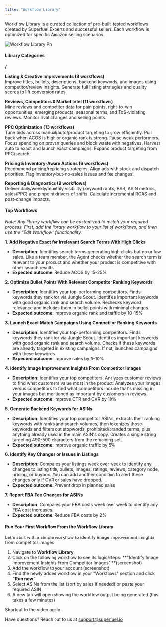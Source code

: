 ```yaml
---
title: "Workflow Library"
---
```


Workflow Library is a curated collection of pre-built, tested workflows created by Superfuel Experts and successful sellers. Each workflow is optimized for specific Amazon selling scenarios.

![Workflow Library Pn](/images/WorkflowLibrary.png)

#### **Library Categories**

**/**

**Listing & Creative Improvements (8 workflows)**\
Improve titles, bullets, descriptions, backend keywords, and images using competitor/review insights. Generate full listing strategies and quality scores to lift conversion rates.

**Reviews, Competitors & Market Intel (11 workflows)**\
Mine reviews and competitor data for pain points, right-to-win opportunities, emerging products, seasonal terms, and ToS-violating reviews. Monitor rival changes and selling points.

**PPC Optimization (13 workflows)**\
Tune bids across manual/auto/product targeting to grow efficiently. Pull back when ACOS is high or organic rank is strong. Pause weak performers. Focus spending on proven queries and block waste with negatives. Harvest auto to exact and launch exact campaigns. Expand product targeting from PPC/search.

**Pricing & Inventory-Aware Actions (6 workflows)**\
Recommend pricing/repricing strategies. Align ads with stock and dispatch priorities. Flag inventory-but-no-sales issues and fee changes.

**Reporting & Diagnostics (9 workflows)**\
Deliver daily/weekly/monthly visibility (keyword ranks, BSR, ASIN metrics, sales/PPC) and pinpoint drivers of shifts. Calculate incremental ROAS and post-change impacts.

#### **Top Workflows**

_Note: Any library workflow can be customized to match your required process. First, add the library workflow to your list of workflows, and then use the “Edit Workflow” functionality._

**1. Add Negative Exact for Irrelevant Search Terms With High Clicks**

- **Description**: Identifies search terms generating high clicks but no or low sales. Like a team member, the Agent checks whether the search term is relevant to your product and whether your product is competitive with other search results.
- **Expected outcome**: Reduce ACOS by 15-25%

**2. Optimize Bullet Points With Relevant Competitor Ranking Keywords**

- **Description**: Identifies your top-performing competitors. Finds keywords they rank for via Jungle Scout. Identifies important keywords with good organic rank and search volume. Rechecks keyword relevance and includes them in bullet points with minimal changes.
- **Expected outcome**: Improve organic rank and traffic by 10-15%

**3. Launch Exact Match Campaigns Using Competitor Ranking Keywords**

- **Description**: Identifies your top-performing competitors. Finds keywords they rank for via Jungle Scout. Identifies important keywords with good organic rank and search volume. Checks if these keywords are already targeted in existing campaigns. If not, launches campaigns with these keywords.
- **Expected outcome**: Improve sales by 5-10%

**4. Identify Image Improvement Insights From Competitor Images**

- **Description**: Identifies your top competitors. Analyzes customer reviews to find what customers value most in the product. Analyzes your images versus competitors to find what competitors include that's missing in your images but mentioned as important by customers in reviews.
- **Expected outcome**: Improve CTR and CVR by 10%

**5. Generate Backend Keywords for ASINs**

- **Description**: Identifies your top competitor ASINs, extracts their ranking keywords with ranks and search volumes, then tokenizes those keywords and filters out stopwords, prohibited/branded terms, plus anything already used in the main ASIN's copy. Creates a single string targeting 490-500 characters from the remaining set.
- **Expected outcome**: Improve organic traffic by 5%

**6. Identify Key Changes or Issues in Listings**

- **Description**: Compares your listings week over week to identify any changes to listing title, bullets, images, ratings, reviews, category node, pricing, or buybox. You can add another condition to alert these changes only if CVR or sales have dropped.
- **Expected outcome**: Prevent drop in planned sales

**7. Report FBA Fee Changes for ASINs**

- **Description**: Compares your FBA costs week over week to identify any FBA cost increases.
- **Expected outcome**: Reduce FBA costs by 2%

#### **Run Your First Workflow From the Workflow Library**

Let's start with a simple workflow to identify image improvement insights from competitor images:

1. Navigate to **Workflow Library**
2. Click on the following workflow to see its logic/steps: \*\*"Identify Image Improvement Insights From Competitor Images" \*\*(screenshot)
3. Add the workflow to your account (screenshot)
4. Find the newly added workflow in your "Workflows" section and click **"Run now"**
5. Select ASINs from the list (sort by sales if needed) or paste your required ASIN
6. A new tab will open showing the workflow output being generated (this takes a few minutes)

Shortcut to the video again

Have questions? Reach out to us at [support@superfuel.io](mailto:support@superfuel.io)